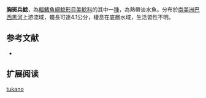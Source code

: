 {{Speciesbox
| name = 胸斑兵鯰
| image =  
| image_width = 250px
| image_caption = 
| status = NE
| status_system = IUCN3.1
| genus = Corydoras
| species = tukano
| authority = Britto & Lima, 2003
| synonyms = 
}}

'''胸斑兵鯰'''，為[[輻鰭魚綱|輻鰭魚綱]][[鯰形目|鯰形目]][[美鯰科|美鯰科]]的其中一[[種|種]]，為熱帶淡水魚。分布於[[南美洲|南美洲]][[巴西|巴西]][[黑河|黑河]]上游流域，體長可達4.1公分，棲息在底層水域，生活習性不明。

==参考文献==
*{{FishBase_species|genus=Corydoras|species=tukano|year=2014|month=11}}

== 扩展阅读 ==
{{refbegin}}
{{wikispecies-inline|Corydoras tukano|胸斑兵鯰}}
{{refend}}
{{Taxonbar|from=Q5593721}}

[[Category:兵鯰屬|tukano]]